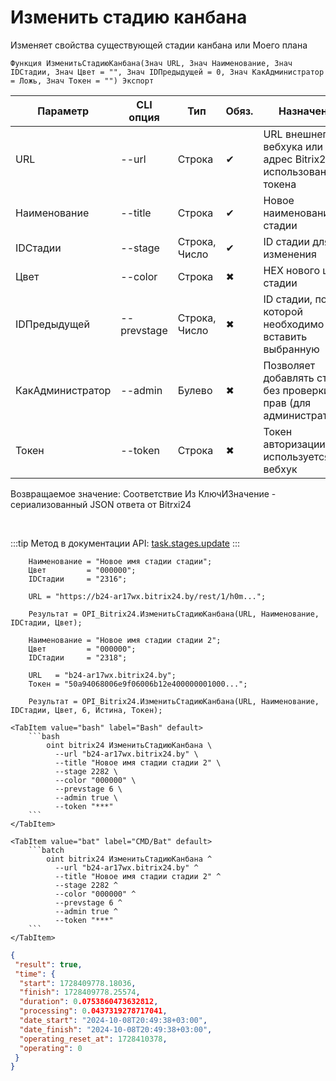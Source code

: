 ﻿---
sidebar_position: 2
description: Изменить стадию канбана и другие функции для работы с Bitrix24 в Открытом пакете интеграций - бесплатной open-source библиотеке интеграций для 1С:Предприятие 8, OneScript и CLI
keywords: [1C, 1С, 1С:Предприятие, 1С:Предприятие 8.3, API, Интеграция, Сервисы, Обмен, OneScript, CLI, Bitrix24]
---


# Изменить стадию канбана
 Изменяет свойства существующей стадии канбана или Моего плана



`Функция ИзменитьСтадиюКанбана(Знач URL, Знач Наименование, Знач IDСтадии, Знач Цвет = "", Знач IDПредыдущей = 0, Знач КакАдминистратор = Ложь, Знач Токен = "") Экспорт`

  | Параметр | CLI опция | Тип | Обяз. | Назначение |
  |-|-|-|-|-|
  | URL | --url | Строка | &#x2714; | URL внешнего вебхука или адрес Bitrix24 при использовании токена |
  | Наименование | --title | Строка | &#x2714; | Новое наименование стадии |
  | IDСтадии | --stage | Строка, Число | &#x2714; | ID стадии для изменения |
  | Цвет | --color | Строка | &#x2716; | HEX нового цвета стадии |
  | IDПредыдущей | --prevstage | Строка, Число | &#x2716; | ID стадии, после которой необходимо вставить выбранную |
  | КакАдминистратор | --admin | Булево | &#x2716; | Позволяет добавлять стадии без проверки прав (для администраторов) |
  | Токен | --token | Строка | &#x2716; | Токен авторизации, если используется не вебхук |

  
  Возвращаемое значение:   Соответствие Из КлючИЗначение - сериализованный JSON ответа от Bitrxi24

<br/>

:::tip
Метод в документации API: [task.stages.update](https://dev.1c-bitrix.ru/rest_help/tasks/task/kanban/task_stages_update.php)
:::
<br/>



```bsl title="Пример использования для 1С:Предприятие/OneScript"
    Наименование = "Новое имя стадии стадии";
    Цвет         = "000000";
    IDСтадии     = "2316";

    URL = "https://b24-ar17wx.bitrix24.by/rest/1/h0m...";

    Результат = OPI_Bitrix24.ИзменитьСтадиюКанбана(URL, Наименование, IDСтадии, Цвет);

    Наименование = "Новое имя стадии стадии 2";
    Цвет         = "000000";
    IDСтадии     = "2318";

    URL   = "b24-ar17wx.bitrix24.by";
    Токен = "50a94068006e9f06006b12e400000001000...";

    Результат = OPI_Bitrix24.ИзменитьСтадиюКанбана(URL, Наименование, IDСтадии, Цвет, 6, Истина, Токен);
```
    

 <Tabs>
  
    <TabItem value="bash" label="Bash" default>
        ```bash
            oint bitrix24 ИзменитьСтадиюКанбана \
              --url "b24-ar17wx.bitrix24.by" \
              --title "Новое имя стадии стадии 2" \
              --stage 2282 \
              --color "000000" \
              --prevstage 6 \
              --admin true \
              --token "***"
        ```
    </TabItem>
  
    <TabItem value="bat" label="CMD/Bat" default>
        ```batch
            oint bitrix24 ИзменитьСтадиюКанбана ^
              --url "b24-ar17wx.bitrix24.by" ^
              --title "Новое имя стадии стадии 2" ^
              --stage 2282 ^
              --color "000000" ^
              --prevstage 6 ^
              --admin true ^
              --token "***"
        ```
    </TabItem>
</Tabs>


```json title="Результат"
{
 "result": true,
 "time": {
  "start": 1728409778.18036,
  "finish": 1728409778.25574,
  "duration": 0.0753860473632812,
  "processing": 0.0437319278717041,
  "date_start": "2024-10-08T20:49:38+03:00",
  "date_finish": "2024-10-08T20:49:38+03:00",
  "operating_reset_at": 1728410378,
  "operating": 0
 }
}
```
